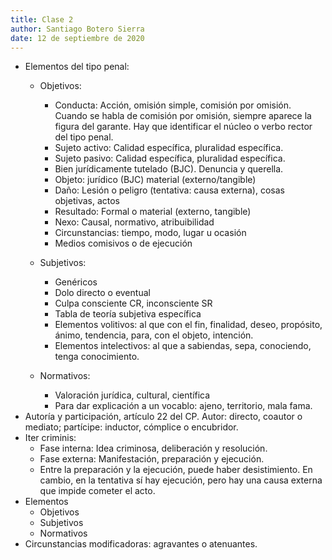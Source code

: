 ```yaml
---
title: Clase 2
author: Santiago Botero Sierra
date: 12 de septiembre de 2020
---
```


+ Elementos del tipo penal:
	- Objetivos:

		* Conducta: Acción, omisión simple, comisión por omisión. Cuando se
			habla de comisión por omisión, siempre aparece la figura  del
			garante. Hay que identificar el núcleo o verbo rector del tipo
			penal.
		* Sujeto activo: Calidad específica, pluralidad específica.
		* Sujeto pasivo: Calidad específica, pluralidad específica.
		* Bien jurídicamente tutelado (BJC). Denuncia y querella.
		* Objeto: jurídico (BJC) material (externo/tangible)
		* Daño: Lesión o peligro (tentativa: causa externa), cosas objetivas,
			actos
		* Resultado: Formal o material (externo, tangible)
		* Nexo: Causal, normativo, atribuibilidad
		* Circunstancias: tiempo, modo, lugar u ocasión
		* Medios comisivos o de ejecución

	- Subjetivos:

		* Genéricos
		* Dolo directo o eventual
		* Culpa consciente CR, inconsciente SR
		* Tabla de teoría subjetiva específica
		* Elementos volitivos: al que con el fin, finalidad, deseo, propósito,
			ánimo, tendencia, para, con el objeto, intención.
		* Elementos intelectivos: al que a sabiendas, sepa, conociendo, tenga
			conocimiento.

	- Normativos:

		* Valoración jurídica, cultural, científica
		* Para dar explicación a un vocablo: ajeno, territorio, mala fama.

+ Autoría y participación, artículo 22 del CP. Autor: directo, coautor o
	mediato; partícipe: inductor, cómplice o encubridor.
+ Iter criminis:
	- Fase interna: Idea criminosa, deliberación y resolución.
	- Fase externa: Manifestación, preparación y ejecución.
	- Entre la preparación y la ejecución, puede haber desistimiento. En cambio,
		en la tentativa sí hay ejecución, pero hay una causa externa que impide
		cometer el acto.
+ Elementos
	- Objetivos
	- Subjetivos
	- Normativos

+ Circunstancias modificadoras: agravantes o atenuantes.
